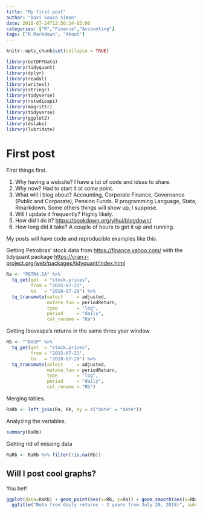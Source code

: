 ```yaml
---
title: "My first post"
author: "Davi Souza Simon"
date: 2018-07-24T12:56:14-05:00
categories: ["R","Finance","Accounting"]
tags: ["R Markdown", "About"]
---
```


```r
knitr::opts_chunk$set(collapse = TRUE)
```

```r
library(GetDFPData)
library(tidyquant)
library(dplyr)
library(readxl)
library(writexl)
library(stringr)
library(tidyverse)
library(rstudioapi)
library(magrittr)
library(tidyverse)
library(ggplot2)
library(dslabs)
library(lubridate)
```

# First post

First things first. 

1. Why having a website? I have a lot of code and ideas to share. 
2. Why now? Had to start it at some point. 
3. What will I blog about? Accounting, Corporate Finance, Governance (Public and Corporate), Pension Funds. R programming Language, Stata, Rmarkdown. Some others things will show up, I suppose. 
4. Will I update it frequently? Highly likely. 
5. How did I do it? <https://bookdown.org/yihui/blogdown/>
6. How long did it take? A couple of hours to get it up and running.

My posts will have code and reproducible examples like this. 

Getting Petrobras' stock data from <https://finance.yahoo.com/> with the tidyquant package <https://cran.r-project.org/web/packages/tidyquant/index.html>

```r
Ra <- "PETR4.SA" %>%
  tq_get(get  = "stock.prices",
         from = "2015-07-21",
         to   = "2018-07-20") %>%
  tq_transmute(select     = adjusted, 
               mutate_fun = periodReturn,
               type       = "log",
               period     = "daily", 
               col_rename = "Ra")
```

Getting Ibovespa's returns in the same three year window. 
```r
Rb <- "^BVSP" %>%
  tq_get(get  = "stock.prices",
         from = "2015-07-21",
         to   = "2018-07-20") %>%
  tq_transmute(select     = adjusted, 
               mutate_fun = periodReturn, 
               type       = "log",
               period     = "daily", 
               col_rename = "Rb")
```

Merging tables.
```r
RaRb <- left_join(Ra, Rb, by = c("date" = "date"))
```

Analyzing the variables.
```r
summary(RaRb) 
```

Getting rid of missing data
```r
RaRb <- RaRb %>% filter(!is.na(Rb))
```


## Will I post cool graphs?

You bet!
```r

ggplot(data=RaRb) + geom_point(aes(x=Rb, y=Ra)) + geom_smooth(aes(x=Rb, y=Ra), method="lm") + xlab("IBOVESPA") + ylab("PETR4") + 
  ggtitle("Beta from daily returns - 3 years from July 20, 2018)", subtitle = paste("R(PETR4) = Rf + ",round(coef(summary(lm(Ra~Rb, data=RaRb)))[2,1],2),"(Rm - Rf)",sep="")) + geom_vline(xintercept=0, color = "black") + geom_hline(yintercept=0, color = "black") 

```





